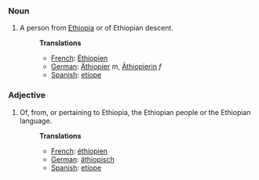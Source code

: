 ===Noun===
#A person from [[Ethiopia]] or of Ethiopian descent.
#:'''Translations'''
#:*[[French]]: [[Éthiopien]]
#:*[[German]]: [[Äthiopier]] ''m'', [[Äthiopierin]] ''f''
#:*[[Spanish]]: [[etíope]]

===Adjective===
#Of, from, or pertaining to Ethiopia, the Ethiopian people or the Ethiopian language.
#:'''Translations'''
#:*[[French]]: [[éthiopien]]
#:*[[German]]: [[äthiopisch]]
#:*[[Spanish]]: [[etíope]]